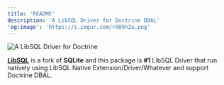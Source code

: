 ```yaml
---
title: 'README'
description: 'A LibSQL Driver for Doctrine DBAL'
'og:image': 'https://i.imgur.com/r009n2u.png'
---
```


![A LibSQL Driver for Doctrine](https://i.imgur.com/r009n2u.png)

**[LibSQL](https://turso.tech/libsql)** is a fork of **SQLite** and this package is **#1** LibSQL Driver that run natively using LibSQL Native Extension/Driver/Whatever and support Doctrine DBAL.
